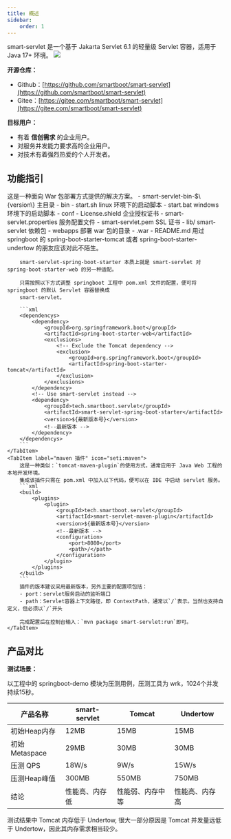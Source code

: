 ```yaml
---
title: 概述
sidebar:
    order: 1
---
```


smart-servlet 是一个基于 Jakarta Servlet 6.1 的轻量级 Servlet 容器，适用于 Java 17+ 环境。
![](/smart-servlet/smart-servlet.svg)

**开源仓库：**

- Github：[https://github.com/smartboot/smart-servlet](https://github.com/smartboot/smart-servlet)
- Gitee：[https://gitee.com/smartboot/smart-servlet](https://gitee.com/smartboot/smart-servlet)


**目标用户：**
- 有着 **信创需求** 的企业用户。
- 对服务并发能力要求高的企业用户。
- 对技术有着强烈热爱的个人开发者。

## 功能指引

<Tabs>
    <TabItem label="tar包" icon="seti:folder">
        这是一种面向 War 包部署方式提供的解决方案。
        <FileTree>
            - smart-servlet-bin-$\{version\} 主目录
                - bin
                    - start.sh  linux 环境下的启动脚本
                    - start.bat windows 环境下的启动脚本
                - conf
                    - License.shield 企业授权证书
                    - smart-servlet.properties 服务配置文件
                    - smart-servlet.pem SSL 证书
                - lib/  smart-servlet 依赖包
                - webapps 部署 war 包的目录
                    - .war
                - README.md
        </FileTree>
    </TabItem>
    <TabItem label="springboot" icon="seti:spring">
        用过 springboot 的 spring-boot-starter-tomcat 或者 spring-boot-starter-undertow 的朋友应该对此不陌生。

        smart-servlet-spring-boot-starter 本质上就是 smart-servlet 对 spring-boot-starter-web 的另一种适配。

        只需按照以下方式调整 springboot 工程中 pom.xml 文件的配置，便可将 springboot 的默认 Servlet 容器替换成
        smart-servlet。

        ```xml
        <dependencys>
            <dependency>
                <groupId>org.springframework.boot</groupId>
                <artifactId>spring-boot-starter-web</artifactId>
                <exclusions>
                    <!-- Exclude the Tomcat dependency -->
                    <exclusion>
                        <groupId>org.springframework.boot</groupId>
                        <artifactId>spring-boot-starter-tomcat</artifactId>
                    </exclusion>
                </exclusions>
            </dependency>
            <!-- Use smart-servlet instead -->
            <dependency>
                <groupId>tech.smartboot.servlet</groupId>
                <artifactId>smart-servlet-spring-boot-starter</artifactId>
                <version>${最新版本号}</version>
                <!--最新版本 -->
            </dependency>
        </dependencys>
        ```
    </TabItem>
    <TabItem label="maven 插件" icon="seti:maven">
        这是一种类似：`tomcat-maven-plugin`的使用方式，通常应用于 Java Web 工程的本地开发环境。
        集成该插件只需在 pom.xml 中加入以下代码，便可以在 IDE 中启动 servlet 服务。
        ```xml
        <build>
            <plugins>
                <plugin>
                    <groupId>tech.smartboot.servlet</groupId>
                    <artifactId>smart-servlet-maven-plugin</artifactId>
                    <version>${最新版本号}</version>
                    <!--最新版本 -->
                    <configuration>
                        <port>8080</port>
                        <path>/</path>
                    </configuration>
                </plugin>
            </plugins>
        </build>
        ```
        插件的版本建议采用最新版本，另外主要的配置项包括：
        - port：servlet服务启动的监听端口
        - path：Servlet容器上下文路径，即 ContextPath，通常以`/`表示。当然也支持自定义，但必须以`/`开头

        完成配置后在控制台输入：`mvn package smart-servlet:run`即可。
    </TabItem>
</Tabs>


## 产品对比

**测试场景：**

以工程中的 springboot-demo 模块为压测用例，压测工具为 wrk，1024个并发持续15秒。

| 产品名称 | smart-servlet | Tomcat | Undertow |
| --- | --- | --- | --- |
| 初始Heap内存 | 12MB | 15MB | 15MB |
|初始Metaspace|29MB|30MB|30MB|
|压测 QPS|18W/s|9W/s|15W/s|
|压测Heap峰值|300MB|550MB|750MB|
|结论|性能高、内存低|性能弱、内存中等|性能高、内存高|

<Aside type="note" title="" >
    测试结果中 Tomcat 内存低于 Undertow, 很大一部分原因是 Tomcat 并发量远低于 Undertow，因此其内存需求相当较少。
</Aside>
